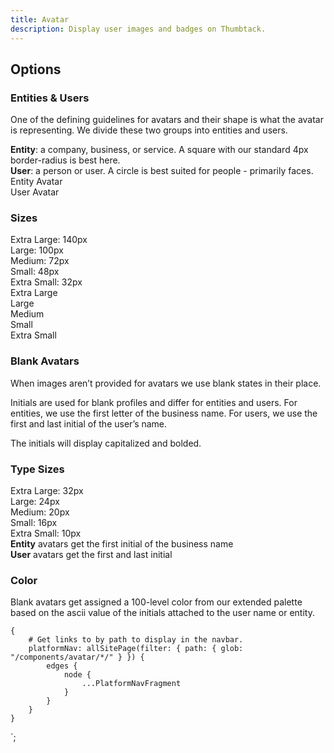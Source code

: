 ```yaml
---
title: Avatar
description: Display user images and badges on Thumbtack.
---
```



<ComponentHeader data={props.data} />

## Options

### Entities & Users

One of the defining guidelines for avatars and their shape is what the avatar is representing. We divide these two groups into entities and users.

<div>
    <b>Entity</b>: a company, business, or service. A square with our standard 4px border-radius is
    best here.
</div>

<div>
    <b>User</b>: a person or user. A circle is best suited for people - primarily faces.
</div>

<div className="grid mw8 mt3">
    <div className="col-4">
        <EntityAvatar imageUrl="https://i.pravatar.cc/140" size="xlarge" />
        <div className="tp-body-3 mt2 black-300">
            <div>Entity Avatar</div>
        </div>
    </div>
    <div className="col-4">
        <UserAvatar imageUrl="https://i.pravatar.cc/140" size="xlarge" />
        <div className="tp-body-3 mt2 black-300">
            <div>User Avatar</div>
        </div>
    </div>
</div>

### Sizes

<div className="grid mw8 mb3">
    <div className="col-6">
        <div className="tp-body-2 mt2 black-300">
            <div>Extra Large: 140px</div>
            <div>Large: 100px</div>
            <div>Medium: 72px</div>
            <div>Small: 48px</div>
            <div>Extra Small: 32px</div>
        </div>
    </div>
</div>

<div className="flex items-baseline">
    <div className="mr4">
        <EntityAvatar imageUrl="https://i.pravatar.cc/140" size="xlarge" />
        <div className="tp-body-3">Extra Large</div>
    </div>
    <div className="mr4">
        <EntityAvatar imageUrl="https://i.pravatar.cc/140" size="large" />
        <div className="tp-body-3">Large</div>
    </div>
    <div className="mr4">
        <EntityAvatar imageUrl="https://i.pravatar.cc/140" size="medium" />
        <div className="tp-body-3">Medium</div>
    </div>
    <div className="mr4">
        <EntityAvatar imageUrl="https://i.pravatar.cc/140" size="small" />
        <div className="tp-body-3">Small</div>
    </div>
    <div className="mr4">
        <EntityAvatar imageUrl="https://i.pravatar.cc/140" size="xsmall" />
        <div className="tp-body-3">Extra Small</div>
    </div>
</div>

### Blank Avatars

When images aren’t provided for avatars we use blank states in their place.

Initials are used for blank profiles and differ for entities and users. For entities, we use the first letter of the business name. For users, we use the first and last initial of the user’s name.

The initials will display capitalized and bolded.

### Type Sizes

<div className="grid mw8 mb3">
    <div className="col-6">
        <div className="tp-body-2 mt2 black-300">
            <div>Extra Large: 32px</div>
            <div>Large: 24px</div>
            <div>Medium: 20px</div>
            <div>Small: 16px</div>
            <div>Extra Small: 10px</div>
        </div>
    </div>
</div>

<div className="grid mw8">
    <div className="col-4 ">
        <div className="mr2">
            <EntityAvatar initial="A" size="large" />
            <div className="mt2">
                <div>
                    <b>Entity</b> avatars get the first initial of the business name
                </div>
            </div>
        </div>
    </div>
    <div className="col-4">
        <div className="mr2">
            <UserAvatar initials="BB" size="large" />
            <div className="mt2">
                <div>
                    <b>User</b> avatars get the first and last initial
                </div>
            </div>
        </div>
    </div>
</div>

### Color

Blank avatars get assigned a 100-level color from our extended palette based on the ascii value of the initials attached to the user name or entity.

<ComponentFooter data={props.data} />

    {
        # Get links to by path to display in the navbar.
        platformNav: allSitePage(filter: { path: { glob: "/components/avatar/*/" } }) {
            edges {
                node {
                    ...PlatformNavFragment
                }
            }
        }
    }
`;
